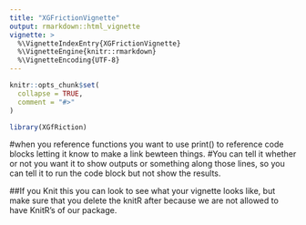 ```yaml
---
title: "XGFrictionVignette"
output: rmarkdown::html_vignette
vignette: >
  %\VignetteIndexEntry{XGFrictionVignette}
  %\VignetteEngine{knitr::rmarkdown}
  %\VignetteEncoding{UTF-8}
---
```


```r
knitr::opts_chunk$set(
  collapse = TRUE,
  comment = "#>"
)
```

```r
library(XGfRiction)
```



#when you reference functions you want to use print() to reference code blocks letting it know to make a link bewteen things. 
#You can tell it whether or not you want it to show outputs or something along those lines, so you can tell it to run the code block but not show the results. 



##If you Knit this you can look to see what your vignette looks like, but make sure that you delete the knitR after because we are not allowed to have KnitR's of our package. 
